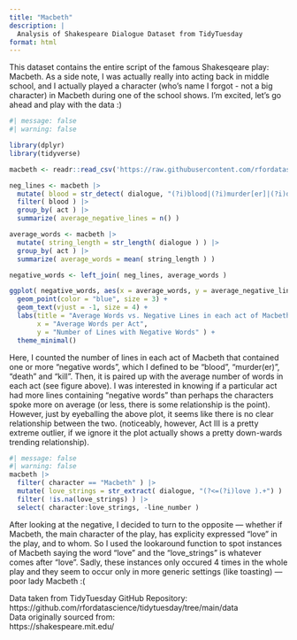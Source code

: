 ```yaml
---
title: "Macbeth"
description: |
  Analysis of Shakespeare Dialogue Dataset from TidyTuesday
format: html
---
```


This dataset contains the entire script of the famous Shakesqeare play: Macbeth. As a side note, I was actually really into acting back in middle school, and I actually played a character (who's name I forgot - not a big character) in Macbeth during one of the school shows. I'm excited, let's go ahead and play with the data :)

```r
#| message: false
#| warning: false

library(dplyr)
library(tidyverse)

macbeth <- readr::read_csv('https://raw.githubusercontent.com/rfordatascience/tidytuesday/main/data/2024/2024-09-17/macbeth.csv')

neg_lines <- macbeth |>
  mutate( blood = str_detect( dialogue, "(?i)blood|(?i)murder[er]|(?i)death|(?i)kill" ) ) |>
  filter( blood ) |>
  group_by( act ) |>
  summarize( average_negative_lines = n() ) 

average_words <- macbeth |>
  mutate( string_length = str_length( dialogue ) ) |>
  group_by( act ) |>
  summarize( average_words = mean( string_length ) ) 

negative_words <- left_join( neg_lines, average_words )

ggplot( negative_words, aes(x = average_words, y = average_negative_lines, label = act)) +
  geom_point(color = "blue", size = 3) +  
  geom_text(vjust = -1, size = 4) +       
  labs(title = "Average Words vs. Negative Lines in each act of Macbeth",
       x = "Average Words per Act",
       y = "Number of Lines with Negative Words" ) +
  theme_minimal()
```

Here, I counted the number of lines in each act of Macbeth that contained one or more "negative words", which I defined to be "blood", "murder(er)", "death" and "kill". Then, it is paired up with the average number of words in each act (see figure above). I was interested in knowing if a particular act had more lines containing "negative words" than perhaps the characters spoke more on average (or less, there is some relationship is the point). However, just by eyeballing the above plot, it seems like there is no clear relationship between the two. (noticeably, however, Act III is a pretty extreme outlier, if we ignore it the plot actually shows a pretty down-wards trending relationship).

```r
#| message: false
#| warning: false
macbeth |>
  filter( character == "Macbeth" ) |>
  mutate( love_strings = str_extract( dialogue, "(?<=(?i)love ).+") ) |>
  filter( !is.na(love_strings) ) |>
  select( character:love_strings, -line_number )
```

After looking at the negative, I decided to turn to the opposite --- whether if Macbeth, the main character of the play, has explicity expressed "love" in the play, and to whom. So I used the lookaround function to spot instances of Macbeth saying the word "love" and the "love_strings" is whatever comes after "love". Sadly, these instances only occured 4 times in the whole play and they seem to occur only in more generic settings (like toasting) --- poor lady Macbeth :(

Data taken from TidyTuesday GitHub Repository: https://github.com/rfordatascience/tidytuesday/tree/main/data\
Data originally sourced from:\
https://shakespeare.mit.edu/
